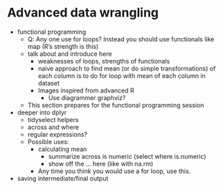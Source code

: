 # Advanced data wrangling {#adv-dplyr}


<!-- Day 1 afternoon (13:15, end at 17:30 --- ~4.25 hrs, with one big break, two small ones during exercise): -->

- functional programming
    - Q: Any one use for loops? Instead you should use functionals like map (R's
    strength is this)
    - talk about and introduce here
        - weaknesses of loops, strengths of functionals
        - naive approach to find mean (or do simple transformations) of each
        column is to do for loop with mean of each column in dataset
        - Images inspired from advanced R
            - Use diagrammer graphviz?
    - This section prepares for the functional programming session
- deeper into dplyr
    - tidyselect helpers
    - across and where
    - regular expressions?
    - Possible uses:
        - calculating mean
            - summarize across is numeric (select where is.numeric)
            - show off the ... here (like with na.rm)
        - Any time you think you would use a for loop, use this.
        
- saving intermediate/final output

